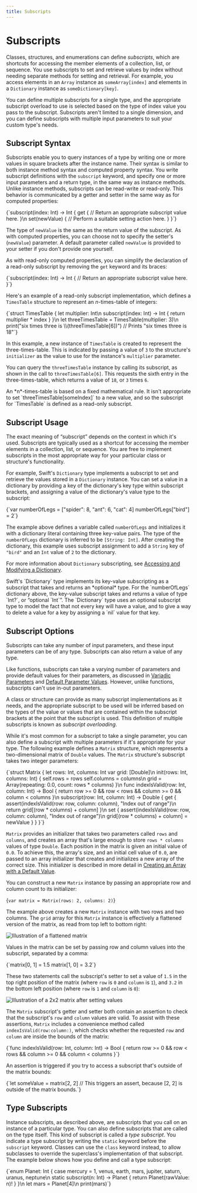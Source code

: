 ```yaml
---
title: Subscripts
---
```



# Subscripts

Classes, structures, and enumerations can define _subscripts_, which are shortcuts for accessing the member elements of a collection, list, or sequence. You use subscripts to set and retrieve values by index without needing separate methods for setting and retrieval. For example, you access elements in an `Array` instance as `someArray[index]` and elements in a `Dictionary` instance as `someDictionary[key]`.

You can define multiple subscripts for a single type, and the appropriate subscript overload to use is selected based on the type of index value you pass to the subscript. Subscripts aren't limited to a single dimension, and you can define subscripts with multiple input parameters to suit your custom type's needs.

## Subscript Syntax

Subscripts enable you to query instances of a type by writing one or more values in square brackets after the instance name. Their syntax is similar to both instance method syntax and computed property syntax. You write subscript definitions with the `subscript` keyword, and specify one or more input parameters and a return type, in the same way as instance methods. Unlike instance methods, subscripts can be read-write or read-only. This behavior is communicated by a getter and setter in the same way as for computed properties:

<CodeSnippet>
  {`subscript(index: Int) -> Int {
    get {
        // Return an appropriate subscript value here.
    }\n
    set(newValue) {
        // Perform a suitable setting action here.
    }
}`}
</CodeSnippet>

The type of `newValue` is the same as the return value of the subscript. As with computed properties, you can choose not to specify the setter's (`newValue`) parameter. A default parameter called `newValue` is provided to your setter if you don't provide one yourself.

As with read-only computed properties, you can simplify the declaration of a read-only subscript by removing the `get` keyword and its braces:

<CodeSnippet>
  {`subscript(index: Int) -> Int {
    // Return an appropriate subscript value here.
}`}
</CodeSnippet>

Here's an example of a read-only subscript implementation, which defines a `TimesTable` structure to represent an _n_-times-table of integers:

<CodeSnippet>
  {`struct TimesTable {
    let multiplier: Int\n
    subscript(index: Int) -> Int {
        return multiplier * index
    }
}\n
let threeTimesTable = TimesTable(multiplier: 3)\n
print("six times three is \\(threeTimesTable[6])")
// Prints "six times three is 18"`}
</CodeSnippet>

In this example, a new instance of `TimesTable` is created to represent the three-times-table. This is indicated by passing a value of `3` to the structure's `initializer` as the value to use for the instance's `multiplier` parameter.

You can query the `threeTimesTable` instance by calling its subscript, as shown in the call to `threeTimesTable[6]`. This requests the sixth entry in the three-times-table, which returns a value of `18`, or `3` times `6`.

<Callout>
  An *n*-times-table is based on a fixed mathematical rule. It isn't appropriate
  to set `threeTimesTable[someIndex]` to a new value, and so the subscript for
  `TimesTable` is defined as a read-only subscript.
</Callout>

## Subscript Usage

The exact meaning of “subscript” depends on the context in which it's used. Subscripts are typically used as a shortcut for accessing the member elements in a collection, list, or sequence. You are free to implement subscripts in the most appropriate way for your particular class or structure's functionality.

For example, Swift's `Dictionary` type implements a subscript to set and retrieve the values stored in a `Dictionary` instance. You can set a value in a dictionary by providing a key of the dictionary's key type within subscript brackets, and assigning a value of the dictionary's value type to the subscript:

<CodeSnippet>
  {`var numberOfLegs = ["spider": 8, "ant": 6, "cat": 4]
numberOfLegs["bird"] = 2`}
</CodeSnippet>

The example above defines a variable called `numberOfLegs` and initializes it with a dictionary literal containing three key-value pairs. The type of the `numberOfLegs` dictionary is inferred to be `[String: Int]`. After creating the dictionary, this example uses subscript assignment to add a `String` key of `"bird"` and an `Int` value of `2` to the dictionary.

For more information about `Dictionary` subscripting, see [Accessing and Modifying a Dictionary](./collection-types#accessing-and-modifying-a-dictionary).

<Callout>
  Swift's `Dictionary` type implements its key-value subscripting as a subscript
  that takes and returns an *optional* type. For the `numberOfLegs` dictionary
  above, the key-value subscript takes and returns a value of type `Int?`, or
  “optional `Int`”. The `Dictionary` type uses an optional subscript type to
  model the fact that not every key will have a value, and to give a way to
  delete a value for a key by assigning a `nil` value for that key.
</Callout>

## Subscript Options

Subscripts can take any number of input parameters, and these input parameters can be of any type. Subscripts can also return a value of any type.

Like functions, subscripts can take a varying number of parameters and provide default values for their parameters, as discussed in [Variadic Parameters](./functions#variadic-parameters) and [Default Parameter Values](./functions#default-parameter-values). However, unlike functions, subscripts can't use in-out parameters.

A class or structure can provide as many subscript implementations as it needs, and the appropriate subscript to be used will be inferred based on the types of the value or values that are contained within the subscript brackets at the point that the subscript is used. This definition of multiple subscripts is known as _subscript overloading_.

While it's most common for a subscript to take a single parameter, you can also define a subscript with multiple parameters if it's appropriate for your type. The following example defines a `Matrix` structure, which represents a two-dimensional matrix of `Double` values. The `Matrix` structure's subscript takes two integer parameters:

<CodeSnippet>
  {`struct Matrix {
    let rows: Int, columns: Int
    var grid: [Double]\n
    init(rows: Int, columns: Int) {
        self.rows = rows
        self.columns = columns\n
        grid = Array(repeating: 0.0, count: rows * columns)
    }\n
    func indexIsValid(row: Int, column: Int) -> Bool {
        return row >= 0 && row < rows && column >= 0 && column < columns
    }\n
    subscript(row: Int, column: Int) -> Double {
        get {
            assert(indexIsValid(row: row, column: column), "Index out of range")\n
            return grid[(row * columns) + column]
        }\n
        set {
            assert(indexIsValid(row: row, column: column), "Index out of range")\n
            grid[(row * columns) + column] = newValue
        }
    }
}`}
</CodeSnippet>

`Matrix` provides an initializer that takes two parameters called `rows` and `columns`, and creates an array that's large enough to store `rows * columns` values of type `Double`. Each position in the matrix is given an initial value of `0.0`. To achieve this, the array's size, and an initial cell value of `0.0`, are passed to an array initializer that creates and initializes a new array of the correct size. This initializer is described in more detail in [Creating an Array with a Default Value](./collection-types#creating-an-array-with-a-default-value).

You can construct a new `Matrix` instance by passing an appropriate row and column count to its initializer:

<CodeSnippet>{`var matrix = Matrix(rows: 2, columns: 2)`}</CodeSnippet>

The example above creates a new `Matrix` instance with two rows and two columns. The `grid` array for this `Matrix` instance is effectively a flattened version of the matrix, as read from top left to bottom right:

<img
  src="/assets/images/subscriptMatrix01_2x.png"
  alt="Illustration of a flattened matrix"
  width={280}
  height={173}
  className="figure-small"
/>

Values in the matrix can be set by passing row and column values into the subscript, separated by a comma:

<CodeSnippet>
  {`matrix[0, 1] = 1.5
matrix[1, 0] = 3.2`}
</CodeSnippet>

These two statements call the subscript's setter to set a value of `1.5` in the top right position of the matrix (where `row` is `0` and `column` is `1`), and `3.2` in the bottom left position (where `row` is `1` and `column` is `0`):

<img
  src="/assets/images/subscriptMatrix02_2x.png"
  alt="Illustration of a 2x2 matrix after setting values"
  width={98}
  height={63}
  className="figure-small"
/>

The `Matrix` subscript's getter and setter both contain an assertion to check that the subscript's `row` and `column` values are valid. To assist with these assertions, `Matrix` includes a convenience method called `indexIsValid(row:column:)`, which checks whether the requested `row` and `column` are inside the bounds of the matrix:

<CodeSnippet>
  {`func indexIsValid(row: Int, column: Int) -> Bool {
    return row >= 0 && row < rows && column >= 0 && column < columns
}`}
</CodeSnippet>

An assertion is triggered if you try to access a subscript that's outside of the matrix bounds:

<CodeSnippet>
  {`let someValue = matrix[2, 2]
// This triggers an assert, because [2, 2] is outside of the matrix bounds.`}
</CodeSnippet>

## Type Subscripts

Instance subscripts, as described above, are subscripts that you call on an instance of a particular type. You can also define subscripts that are called on the type itself. This kind of subscript is called a _type subscript_. You indicate a type subscript by writing the `static` keyword before the `subscript` keyword. Classes can use the `class` keyword instead, to allow subclasses to override the superclass's implementation of that subscript. The example below shows how you define and call a type subscript:

<CodeSnippet>
  {`enum Planet: Int {
    case mercury = 1, venus, earth, mars, jupiter, saturn, uranus, neptune\n
    static subscript(n: Int) -> Planet {
        return Planet(rawValue: n)!
    }
}\n
let mars = Planet[4]\n
print(mars)`}
</CodeSnippet>
